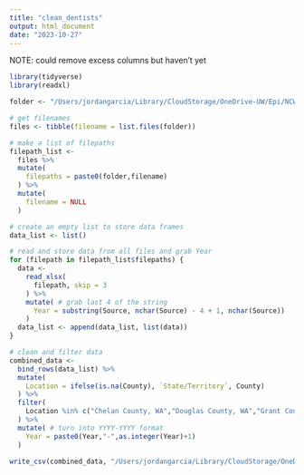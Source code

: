 ```yaml
---
title: "clean_dentists"
output: html_document
date: "2023-10-27"
---
```

NOTE: could remove excess columns but haven't yet

```r
library(tidyverse)
library(readxl)

folder <- "/Users/jordangarcia/Library/CloudStorage/OneDrive-UW/Epi/NCW Epi Indicators project/data/HRSA/Dentists/"

# get filenames
files <- tibble(filename = list.files(folder))

# make a list of filepaths
filepath_list <-
  files %>%
  mutate(
    filepaths = paste0(folder,filename)
  ) %>%
  mutate(
    filename = NULL
  ) 

# create an empty list to store data frames
data_list <- list()

# read and store data from all files and grab Year
for (filepath in filepath_list$filepaths) { 
  data <- 
    read_xlsx(
      filepath, skip = 3
    ) %>%
    mutate( # grab last 4 of the string
      Year = substring(Source, nchar(Source) - 4 + 1, nchar(Source)) 
    )
  data_list <- append(data_list, list(data))
}

# clean and filter data
combined_data <- 
  bind_rows(data_list) %>%
  mutate(
    Location = ifelse(is.na(County), `State/Territory`, County)
  ) %>%
  filter(
    Location %in% c("Chelan County, WA","Douglas County, WA","Grant County, WA","Kittitas County, WA", "Okanogan County, WA", "Washington")
  ) %>%
  mutate( # turn into YYYY-YYYY format
    Year = paste0(Year,"-",as.integer(Year)+1) 
  ) 

write_csv(combined_data, "/Users/jordangarcia/Library/CloudStorage/OneDrive-UW/Epi/NCW_Docs/NCW_Cleaned_Data/Dentists/dentists_data.csv")

```
